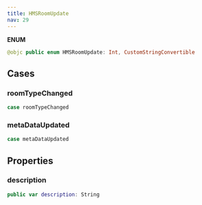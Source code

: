 ```yaml
---
title: HMSRoomUpdate
nav: 29
---
```


**ENUM**

```swift
@objc public enum HMSRoomUpdate: Int, CustomStringConvertible
```

## Cases

### roomTypeChanged

```swift
case roomTypeChanged
```

### metaDataUpdated

```swift
case metaDataUpdated
```

## Properties

### description

```swift
public var description: String
```
